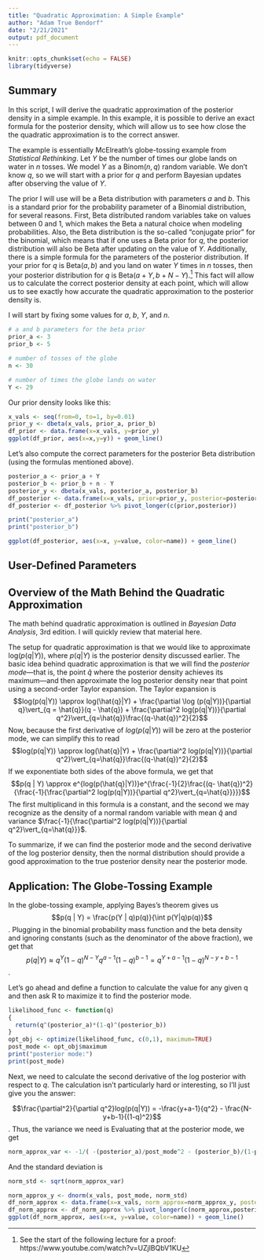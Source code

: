 ```yaml
---
title: "Quadratic Approximation: A Simple Example"
author: "Adam True Bendorf"
date: "2/21/2021"
output: pdf_document
---
```


```r
knitr::opts_chunk$set(echo = FALSE)
library(tidyverse)
```

## Summary

In this script, I will derive the quadratic approximation of the posterior density in a simple example.  In this example, it is possible to derive an exact formula for the posterior density, which will allow us to see how close the the quadratic approximation is to the correct answer.

The example is essentially McElreath's globe-tossing example from *Statistical Rethinking*.  Let $Y$ be the number of times our globe lands on water in $n$ tosses.  We model $Y$ as a Binom$(n, q)$ random variable.  We don't know $q$, so we will start with a prior for $q$ and perform Bayesian updates after observing the value of $Y$.  

The prior I will use will be a Beta distribution with parameters $a$ and $b$.  This is a standard prior for the probability parameter of a Binomial distribution, for several reasons.  First, Beta distributed random variables take on values between 0 and 1, which makes the Beta a natural choice when modeling probabilities.  Also, the Beta distribution is the so-called "conjugate prior" for the binomial, which means that if one uses a Beta prior for $q$, the posterior distribution will also be Beta after updating on the value of $Y$.  Additionally, there is a simple formula for the parameters of the posterior distribution.  If your prior for $q$ is Beta$(a,b)$ and you land on water $Y$ times in $n$ tosses, then your posterior distribution for $q$ is Beta$(a + Y, b + N - Y)$.[^1]  This fact will allow us to calculate the correct posterior density at each point, which will allow us to see exactly how accurate the quadratic approximation to the posterior density is.


I will start by fixing some values for $a$, $b$, $Y$, and $n$. 

```r
# a and b parameters for the beta prior
prior_a <- 3
prior_b <- 5

# number of tosses of the globe 
n <- 30

# number of times the globe lands on water
Y <- 29
```

Our prior density looks like this:

```r
x_vals <- seq(from=0, to=1, by=0.01)
prior_y <- dbeta(x_vals, prior_a, prior_b)
df_prior <- data.frame(x=x_vals, y=prior_y)
ggplot(df_prior, aes(x=x,y=y)) + geom_line()
```


Let's also compute the correct parameters for the posterior Beta distribution (using the formulas mentioned above).

```r
posterior_a <- prior_a + Y
posterior_b <- prior_b + n - Y
posterior_y <- dbeta(x_vals, posterior_a, posterior_b)
df_posterior <- data.frame(x=x_vals, prior=prior_y, posterior=posterior_y)
df_posterior <- df_posterior %>% pivot_longer(c(prior,posterior))

print("posterior_a")
print("posterior_b")

ggplot(df_posterior, aes(x=x, y=value, color=name)) + geom_line()
```



[^1]: See the start of the following lecture for a proof: https://www.youtube.com/watch?v=UZjlBQbV1KU

## User-Defined Parameters


## Overview of the Math Behind the Quadratic Approximation

The math behind quadratic approximation is outlined in *Bayesian Data Analysis*, 3rd edition.  I will quickly review that material here.

The setup for quadratic approximation is that we would like to approximate log$(p(q|Y))$, where $p(q|Y)$ is the posterior density discussed earlier.  The basic idea behind quadratic approximation is that we will find the *posterior mode*---that is, the point $\hat{q}$ where the posterior density achieves its maximum---and then approximate the log posterior density near that point using a second-order Taylor expansion.  The Taylor expansion is $$log(p(q|Y)) \approx log(\hat{q}|Y) + \frac{\partial \log (p(q|Y))}{\partial q}\vert_{q = \hat{q}}(q - \hat{q}) + \frac{\partial^2 log(p(q|Y))}{\partial q^2}\vert_{q=\hat{q}}\frac{(q-\hat{q})^2}{2}$$
Now, because the first derivative of $log(p(q|Y))$ will be zero at the posterior mode, we can simplify this to read
$$log(p(q|Y)) \approx log(\hat{q}|Y) + \frac{\partial^2 log(p(q|Y))}{\partial q^2}\vert_{q=\hat{q}}\frac{(q-\hat{q})^2}{2}$$
If we exponentiate both sides of the above formula, we get that 
$$p(q | Y) \approx e^{log(p(\hat{q}|Y))}e^{\frac{-1}{2}\frac{(q- \hat{q})^2}{\frac{-1}{\frac{\partial^2 log(p(q|Y))}{\partial q^2}\vert_{q=\hat{q}}}}}$$
The first multiplicand in this formula is a constant, and the second we may recognize as the density of a normal random variable with mean $\hat{q}$ and variance $\frac{-1}{\frac{\partial^2 log(p(q|Y))}{\partial q^2}\vert_{q=\hat{q}}}$.  

To summarize, if we can find the posterior mode and the second derivative of the log posterior density, then the normal distribution should provide a good approximation to the true posterior density near the posterior mode.  

## Application: The Globe-Tossing Example

In the globe-tossing example, applying Bayes's theorem gives us
$$p(q | Y) = \frac{p(Y | q)p(q)}{\int p(Y|q)p(q)}$$.  Plugging in the binomial probability mass function and the beta density and ignoring constants (such as the denominator of the above fraction), we get that
$$p(q|Y) \approx q^Y(1-q)^{N-Y}q^{a-1}(1-q)^{b-1} = q^{Y+a-1}(1-q)^{N-y+b-1}$$.  

Let's go ahead and define a function to calculate the value for any given q and then ask R to maximize it to find the posterior mode.
```r
likelihood_func <- function(q)
{
  return(q^(posterior_a)*(1-q)^(posterior_b))
}
opt_obj <- optimize(likelihood_func, c(0,1), maximum=TRUE)
post_mode <- opt_obj$maximum
print("posterior mode:")
print(post_mode)
```

Next, we need to calculate the second derivative of the log posterior with respect to $q$.  The calculation isn't particularly hard or interesting, so I'll just give you the answer:

$$\frac{\partial^2}{\partial q^2}log(p(q|Y)) = -\frac{y+a-1}{q^2} - \frac{N-y+b-1}{(1-q)^2}$$.  Thus, the variance we need is 
Evaluating that at the posterior mode, we get
```r
norm_approx_var <- -1/( -(posterior_a)/post_mode^2 - (posterior_b)/(1-post_mode)^2)
```

And the standard deviation is
```r
norm_std <- sqrt(norm_approx_var)
```

```r
norm_approx_y <- dnorm(x_vals, post_mode, norm_std)
df_norm_approx <- data.frame(x=x_vals, norm_approx=norm_approx_y, posterior=posterior_y)
df_norm_approx <- df_norm_approx %>% pivot_longer(c(norm_approx,posterior))
ggplot(df_norm_approx, aes(x=x, y=value, color=name)) + geom_line()
```

